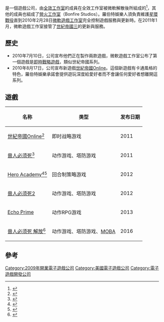 {{NoteTA
| G1=Games
}}
{{Infobox company
| company_name = 羅伯特娛樂
| company_logo =
| caption =
| slogan =
| company_type = [[私人公司|私人公司]][[有限責任公司|有限責任公司]]
| Predecessor = [[全效工作室|全效工作室]]
| successor =
| foundation = 2009年2月
| defunct =
| location = {{USA}}[[德克薩斯州|德克薩斯州]][[普萊諾_(德克薩斯州)|普萊諾]]
| industry = [[電子遊戲產業|電子遊戲產業]]
| products = [[世紀帝國Online|世紀帝國Online]]
| owner =
| parent =
| key_people = Tony Goodman
| num_employees = 45
| homepage = {{URL|http://www.robotentertainment.com}}
}}

{{vgname2|羅伯特娛樂|en=Robot Entertainment}}是一個遊戲公司，由[[全效工作室|全效工作室]]的成員在全效工作室被微軟解散後所組成的<ref>{{Cite web|url=http://www.robotentertainment.com/|title=Official Website|publisher=Robot Entertainment|accessdate=2009-02-13|date=2009-02-15|archive-date=2016-05-28|archive-url=https://web.archive.org/web/20160528164345/http://robotentertainment.com/|dead-url=no}}</ref>，其他的成員也組成了[[營火工作室|營火工作室]]（Bonfire Studios）。羅伯特娛樂人須負責維護[[星環戰役|星環戰役]]直到2010年2月28日[[微軟遊戲工作室|微軟遊戲工作室]]完全控制遊戲服務與更新時。在2011年1月，微軟遊戲工作室接管了[[世紀帝國三|世紀帝國三]]的更新與服務。

== 歷史 ==

* 2010年7月10日，公司宣布他們正在製作兩款遊戲，微軟遊戲工作室公布了第一個遊戲是[[即時戰略遊戲|即時戰略遊戲]]，類似世紀帝國系列。
* 2010年8月17日，公司宣布新遊戲[[世紀帝國Online|世紀帝國Online]]。這個新遊戲有卡通風格的特色，羅伯特娛樂承諾會提供遊玩深度給愛好者而不會讓任何愛好者想離開這系列。

== 遊戲 ==

{| class="wikitable"
! 名称
! 类型
! 发布日期
|-
| [[世紀帝國Online|世紀帝國Online]]<ref>{{Cite web|url=http://www.ageofempiresonline.com/|title=Age of Empires Online|publisher=Robot Entertainment|accessdate=2010-08-17|deadurl=yes|archiveurl=https://web.archive.org/web/20100822164433/http://www.ageofempiresonline.com/|archivedate=2010-08-22}}</ref>
| 即时战略游戏
| 2011
|-
| [[兽人必须死|兽人必须死]]<ref>{{Cite web|url=http://www.robotentertainment.com/games/game2|title=Ex-Age Of Empires Devs Working On A New Unknown Game|publisher=Robot Entertainment|accessdate=2010-07-06|deadurl=yes|archiveurl=https://web.archive.org/web/20100713210259/http://www.robotentertainment.com/games/game2|archivedate=2010-07-13}}</ref>
| 动作游戏、塔防游戏
| 2011
|-
| [[Hero_Academy|Hero Academy]]<ref>{{Cite web |url=http://www.robotentertainment.com/games/heroacademy |title=存档副本 |access-date=2015-10-17 |archive-url=https://web.archive.org/web/20151021065715/http://www.robotentertainment.com/games/heroacademy/ |archive-date=2015-10-21 |dead-url=yes }}</ref><ref>{{cite web |url=http://www.robotentertainment.com/blog/detail/Robot-Entertainment-Announces-Hero-Academy |title=存档副本 |accessdate=2012-03-22 |deadurl=yes |archiveurl=https://web.archive.org/web/20120305062842/http://www.robotentertainment.com/blog/detail/Robot-Entertainment-Announces-Hero-Academy |archivedate=2012-03-05 }}</ref>
| 回合制策略游戏
| 2012
|-
| [[兽人必须死2|兽人必须死2]]
| 动作游戏、塔防游戏
| 2012
|-
| [[Echo_Prime|Echo Prime]]
| 动作RPG游戏
| 2013
|-
| [[兽人必须死_解放|兽人必须死 解放]]<ref>{{Cite web|url=http://www.joystiq.com/2014/06/18/orcs-must-die-closed-beta-begins-june-27/|title=Orcs Must Die! closed beta begins June 27|publisher=Joystiq|accessdate=2014-06-24|archive-url=https://web.archive.org/web/20140623065838/http://www.joystiq.com/2014/06/18/orcs-must-die-closed-beta-begins-june-27/|archive-date=2014-06-23|dead-url=yes}}</ref>
| 动作游戏、塔防游戏、[[多人在线竞技游戏|MOBA]]
| 2016
|}

== 參考 ==
{{Reflist|2}}

{{DEFAULTSORT:Robot Entertainment}}
[[Category:2009年開業電子遊戲公司|Category:2009年開業電子遊戲公司]]
[[Category:美國電子遊戲公司|Category:美國電子遊戲公司]]
[[Category:電子遊戲開發公司|Category:電子遊戲開發公司]]